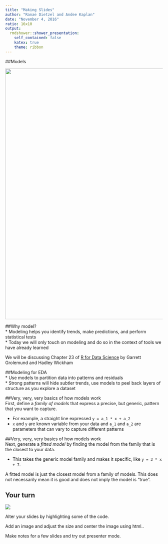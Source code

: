 ```yaml
---
title: "Making Slides"
author: "Ranae Dietzel and Andee Kaplan"
date: "November 4, 2016"
ratio: 16x10
output:
  rmdshower::shower_presentation:
    self_contained: false
    katex: true
    theme: ribbon
---
```


##Models 

<center><img src="images/inception_top.gif" width="800px"/></center>

##Why model?  
* Modeling helps you identify trends, make predictions, and perform statistical tests  
* Today we will only touch on modeling and do so in the context of tools we have already learned  

We will be discussing Chapter 23 of [R for Data Science](http://r4ds.had.co.nz/model-basics.html) by Garrett Grolemund and Hadley Wickham

##Modeling for EDA  
* Use models to partition data into patterns and residuals  
* Strong patterns will hide subtler trends, use models to peel back layers of structure as you explore a dataset  

##Very, very, very basics of how models work  
First, define a *family of models* that express a precise, but generic, pattern that you want to capture.  

* For example, a straight line expressed `y = a_1 * x + a_2` 
* `x` and `y` are known variable from your data and `a_1` and `a_2` are parameters that can vary to capture different patterns  

##Very, very, very basics of how models work  
Next, generate a *fitted model* by finding the model from the family that is the closest to your data.  

* This takes the generic model family and makes it specific, like `y = 3 * x + 7`.  

A fitted model is just the closest model from a family of models. This does not necessarily mean it is good and does not imply the model is "true". 


















## Your turn { .cover .white }

<img src="images/your_turn.jpg" class="cover height" />

<p style="color:black">
<p>Alter your slides by highlighting some of the code.</p> 
<p>Add an image and adjust the size and center the image using html..</p> 
<p>Make notes for a few slides and try out presenter mode.</p>  